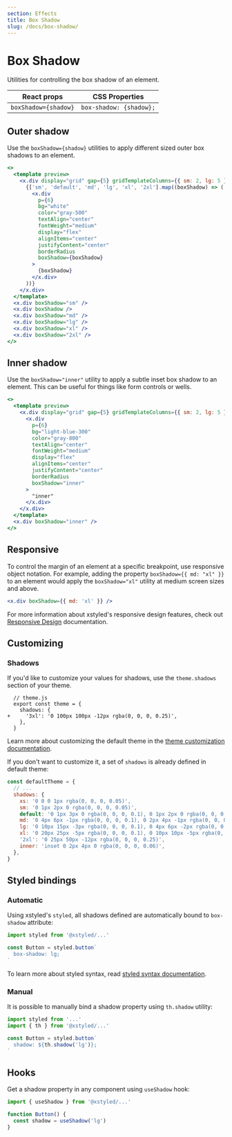```yaml
---
section: Effects
title: Box Shadow
slug: /docs/box-shadow/
---
```


# Box Shadow

Utilities for controlling the box shadow of an element.

<carbon-ad />

| React props          | CSS Properties          |
| -------------------- | ----------------------- |
| `boxShadow={shadow}` | `box-shadow: {shadow};` |

## Outer shadow

Use the `boxShadow={shadow}` utilities to apply different sized outer box shadows to an element.

```jsx preview color=amber
<>
  <template preview>
    <x.div display="grid" gap={5} gridTemplateColumns={{ sm: 2, lg: 5 }} p={3}>
      {['sm', 'default', 'md', 'lg', 'xl', '2xl'].map((boxShadow) => (
        <x.div
          p={6}
          bg="white"
          color="gray-500"
          textAlign="center"
          fontWeight="medium"
          display="flex"
          alignItems="center"
          justifyContent="center"
          borderRadius
          boxShadow={boxShadow}
        >
          {boxShadow}
        </x.div>
      ))}
    </x.div>
  </template>
  <x.div boxShadow="sm" />
  <x.div boxShadow />
  <x.div boxShadow="md" />
  <x.div boxShadow="lg" />
  <x.div boxShadow="xl" />
  <x.div boxShadow="2xl" />
</>
```

## Inner shadow

Use the `boxShadow="inner"` utility to apply a subtle inset box shadow to an element. This can be useful for things like form controls or wells.

```jsx preview color=light-blue
<>
  <template preview>
    <x.div display="grid" gap={5} gridTemplateColumns={{ sm: 2, lg: 5 }} p={3}>
      <x.div
        p={6}
        bg="light-blue-300"
        color="gray-800"
        textAlign="center"
        fontWeight="medium"
        display="flex"
        alignItems="center"
        justifyContent="center"
        borderRadius
        boxShadow="inner"
      >
        "inner"
      </x.div>
    </x.div>
  </template>
  <x.div boxShadow="inner" />
</>
```

## Responsive

To control the margin of an element at a specific breakpoint, use responsive object notation. For example, adding the property `boxShadow={{ md: "xl" }}` to an element would apply the `boxShadow="xl"` utility at medium screen sizes and above.

```jsx
<x.div boxShadow={{ md: 'xl' }} />
```

For more information about xstyled's responsive design features, check out [Responsive Design](/docs/responsive-design/) documentation.

## Customizing

### Shadows

If you'd like to customize your values for shadows, use the `theme.shadows` section of your theme.

```diffjs
  // theme.js
  export const theme = {
    shadows: {
+     '3xl': '0 100px 100px -12px rgba(0, 0, 0, 0.25)',
    },
  }
```

Learn more about customizing the default theme in the [theme customization documentation](/docs/theme/).

If you don't want to customize it, a set of `shadows` is already defined in default theme:

```js
const defaultTheme = {
  // ...
  shadows: {
    xs: '0 0 0 1px rgba(0, 0, 0, 0.05)',
    sm: '0 1px 2px 0 rgba(0, 0, 0, 0.05)',
    default: '0 1px 3px 0 rgba(0, 0, 0, 0.1), 0 1px 2px 0 rgba(0, 0, 0, 0.06)',
    md: '0 4px 6px -1px rgba(0, 0, 0, 0.1), 0 2px 4px -1px rgba(0, 0, 0, 0.06)',
    lg: '0 10px 15px -3px rgba(0, 0, 0, 0.1), 0 4px 6px -2px rgba(0, 0, 0, 0.05)',
    xl: '0 20px 25px -5px rgba(0, 0, 0, 0.1), 0 10px 10px -5px rgba(0, 0, 0, 0.04)',
    '2xl': '0 25px 50px -12px rgba(0, 0, 0, 0.25)',
    inner: 'inset 0 2px 4px 0 rgba(0, 0, 0, 0.06)',
  },
}
```

## Styled bindings

### Automatic

Using xstyled's `styled`, all shadows defined are automatically bound to `box-shadow` attribute:

```js
import styled from '@xstyled/...'

const Button = styled.button`
  box-shadow: lg;
`
```

To learn more about styled syntax, read [styled syntax documentation](/docs/magic-styled-components/).

### Manual

It is possible to manually bind a shadow property using `th.shadow` utility:

```js
import styled from '...'
import { th } from '@xstyled/...'

const Button = styled.button`
  shadow: ${th.shadow('lg')};
`
```

## Hooks

Get a shadow property in any component using `useShadow` hook:

```js
import { useShadow } from '@xstyled/...'

function Button() {
  const shadow = useShadow('lg')
}
```
